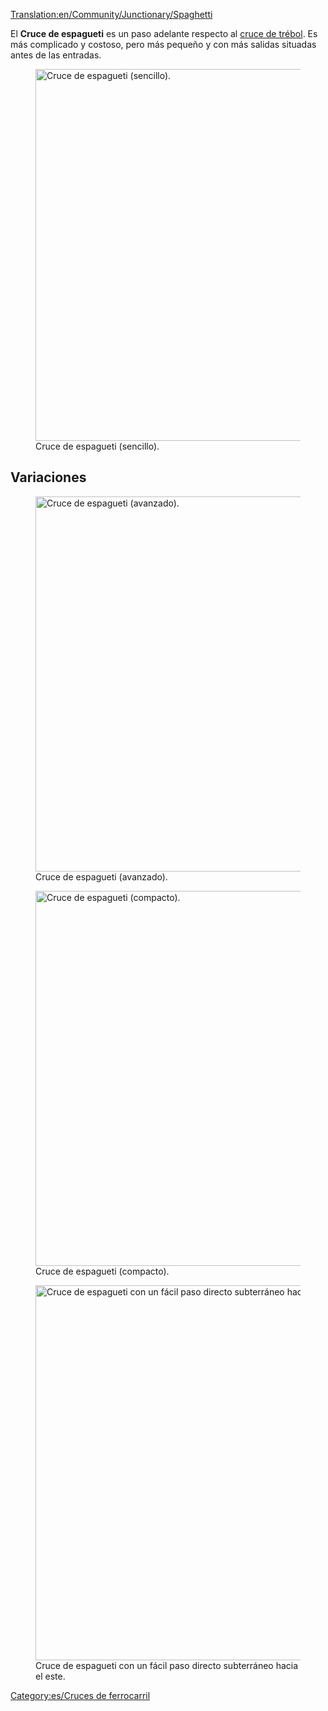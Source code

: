 [[Translation:en/Community/Junctionary/Spaghetti]]

{{es/Menú de Cruces}}
El '''Cruce de espagueti''' es un paso adelante respecto al [[es/Community/Junctionary/Cruce de trébol|cruce de trébol]]. Es más complicado y costoso, pero más pequeño y con más salidas situadas antes de las entradas.

[[File:en/Spaghetti.png|none|thumb|595px|Cruce de espagueti (sencillo).]]

{{es/Criterios sobre cruces|Caro|3|1|0|1|1|1|1|0|0|2|0||Los trenes averiados sólo afectan al giro a la izquierda en uno de los ejes.|
*Maneja un gran número de trenes a la vez.
*Funciona como una U en 2 de las 4 direcciones principales.
*Necesita mucho espacio.
*Las salidas están antes de las entradas en uno de los ejes.
*Constrúyalo de modo que el tren más largo quepa por completo en uno de los tramos que giran sin bloquear la línea principal detrás de él.
*Área: 16 x 16
}}

==Variaciones==
[[File:en/Spaghetti 2.png|none|thumb|600px|Cruce de espagueti (avanzado).]]

[[File:en/Spaghetti compact.jpeg|none|thumb|600px|Cruce de espagueti (compacto).]]

[[File:en/Altered spaghetti.png|none|thumb|600px|Cruce de espagueti con un fácil paso directo subterráneo hacia el este.]]

[[Category:es/Cruces de ferrocarril]]